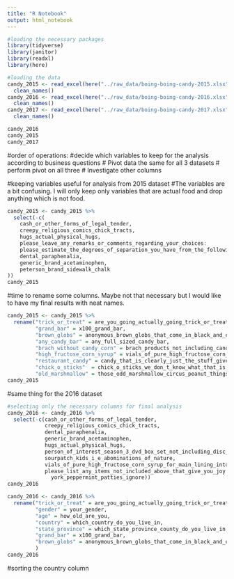 ```yaml
---
title: "R Notebook"
output: html_notebook
---
```


```r
#loading the necessary packages
library(tidyverse)
library(janitor)
library(readxl)
library(here)
```
```r
#loading the data
candy_2015 <- read_excel(here("../raw_data/boing-boing-candy-2015.xlsx")) %>% 
  clean_names()
candy_2016 <- read_excel(here("../raw_data/boing-boing-candy-2016.xlsx")) %>% 
  clean_names()
candy_2017 <- read_excel(here("../raw_data/boing-boing-candy-2017.xlsx")) %>% 
  clean_names()
```

```r
candy_2016
candy_2015
candy_2017
```


#order of operations: 
#decide which variables to keep for the analysis according to business questions
# Pivot data the same for all 3 datasets
# perform pivot on all three
# Investigate other columns


#keeping variables useful for analysis from 2015 dataset
#The variables are a bit confusing. I will only keep only variables that are actual food and drop anything which is not food.  
```r
candy_2015 <- candy_2015 %>% 
  select(-c(
    cash_or_other_forms_of_legal_tender, 
    creepy_religious_comics_chick_tracts, 
    hugs_actual_physical_hugs, 
    please_leave_any_remarks_or_comments_regarding_your_choices: 
    please_estimate_the_degrees_of_separation_you_have_from_the_following_folks_beyonce_knowles, 
    dental_paraphenalia, 
    generic_brand_acetaminophen, 
    peterson_brand_sidewalk_chalk
))
candy_2015
```
#time to rename some columns. Maybe not that necessary but I would like to have my final results with neat names. 

```r
candy_2015 <- candy_2015 %>% 
  rename("trick_or_treat" = are_you_going_actually_going_trick_or_treating_yourself,
         "grand_bar" = x100_grand_bar, 
         "brown_globs" = anonymous_brown_globs_that_come_in_black_and_orange_wrappers, 
         "any_candy_bar" = any_full_sized_candy_bar, 
         "brach_without_candy_corn" = brach_products_not_including_candy_corn, 
         "high_fructose_corn_syrup" = vials_of_pure_high_fructose_corn_syrup_for_main_lining_into_your_vein, 
         "restaurant_candy" = candy_that_is_clearly_just_the_stuff_given_out_for_free_at_restaurants, 
         "chick_o_sticks"  = chick_o_sticks_we_don_t_know_what_that_is, 
         "old_marshmallow" = those_odd_marshmallow_circus_peanut_things)
candy_2015
```
#same thing for the 2016 dataset 
```r
#selecting only the necessary columns for final analysis
candy_2016 <- candy_2016 %>% 
  select(-c(cash_or_other_forms_of_legal_tender, 
            creepy_religious_comics_chick_tracts, 
            dental_paraphenalia, 
            generic_brand_acetaminophen, 
            hugs_actual_physical_hugs, 
            person_of_interest_season_3_dvd_box_set_not_including_disc_4_with_hilarious_outtakes, 
            sourpatch_kids_i_e_abominations_of_nature, 
            vials_of_pure_high_fructose_corn_syrup_for_main_lining_into_your_vein, 
            please_list_any_items_not_included_above_that_give_you_joy:
              york_peppermint_patties_ignore))
candy_2016
```

```r
candy_2016 <- candy_2016 %>% 
  rename("trick_or_treat" = are_you_going_actually_going_trick_or_treating_yourself, 
         "gender" = your_gender, 
         "age" = how_old_are_you, 
         "country" = which_country_do_you_live_in, 
         "state_province" = which_state_province_county_do_you_live_in, 
         "grand_bar" = x100_grand_bar, 
         "brown_globs" = anonymous_brown_globs_that_come_in_black_and_orange_wrappers, 
         )
candy_2016
```
#sorting the country column 

